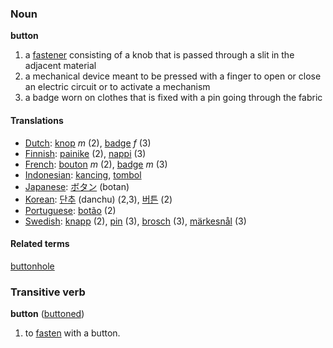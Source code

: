=== Noun ===
'''button'''

#a [[fastener]] consisting of a knob that is passed through a slit in the adjacent material
#a mechanical device meant to be pressed with a finger to open or close an electric circuit or to activate a mechanism
#a badge worn on clothes that is fixed with a pin going through the fabric


==== Translations ====
*[[Dutch]]: [[knop]] ''m'' (2), [[badge]] ''f'' (3)
*[[Finnish]]: [[painike]] (2), [[nappi]] (3)
*[[French]]: [[bouton]] ''m'' (2), [[badge]] ''m'' (3)
*[[Indonesian]]: [[kancing]], [[tombol]]
*[[Japanese]]: [[ボタン]] (botan)
*[[Korean]]: [[단추]] (danchu) (2,3), [[버튼]] (2)
*[[Portuguese]]: [[botão]] (2)
*[[Swedish]]: [[knapp]] (2), [[pin]] (3), [[brosch]] (3), [[märkesnål]] (3)

==== Related terms ====
[[buttonhole]]

=== Transitive verb ===
'''button''' ([[buttoned]])

# to [[fasten]] with a button.